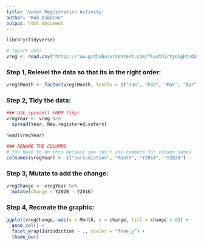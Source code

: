```yaml
---
title: 'Voter Registration Activity'
author: "Rob Osborne"
output: html_document
---
```


```r
library(tidyverse)
```

```r
# Import data
vreg <- read.csv("https://raw.githubusercontent.com/fivethirtyeight/data/master/voter-registration/new-voter-registrations.csv", header = TRUE)
```

### Step 1, Relevel the data so that its in the right order:
```r
vreg$Month <- factor(vreg$Month, levels = c("Jan", "Feb", "Mar", "Apr", "May"))
```

### Step 2, Tidy the data:
```r
### USE spread() FROM tidyr
vregYear <- vreg %>%
  spread(Year, New.registered.voters)

head(vregYear)

### RENAME THE COLUMNS
# You have to do this because you can't use numbers for column names
colnames(vregYear) <- c("Jurisdiction", "Month", "Y2016", "Y2020")
```

### Step 3, Mutate to add the change:
```r
vregChange <- vregYear %>%
  mutate(change = Y2020 - Y2016)
```

### Step 4, Recreate the graphic:
```r
ggplot(vregChange, aes(x = Month, y = change, fill = change > 0)) +
  geom_col() +
  facet_wrap(Jurisdiction ~ ., scales = "free_y") +
  theme_bw()
```

